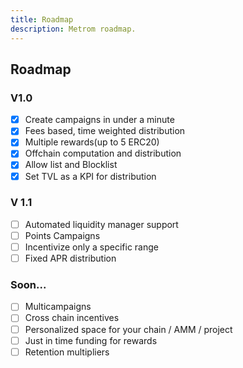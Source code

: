 ```yaml
---
title: Roadmap
description: Metrom roadmap.
---
```


## Roadmap

### V1.0

-   [x] Create campaigns in under a minute
-   [x] Fees based, time weighted distribution
-   [x] Multiple rewards(up to 5 ERC20)
-   [x] Offchain computation and distribution
-   [x] Allow list and Blocklist
-   [x] Set TVL as a KPI for distribution

### V 1.1

-   [ ] Automated liquidity manager support
-   [ ] Points Campaigns
-   [ ] Incentivize only a specific range
-   [ ] Fixed APR distribution

### Soon...

-   [ ] Multicampaigns
-   [ ] Cross chain incentives
-   [ ] Personalized space for your chain / AMM / project
-   [ ] Just in time funding for rewards
-   [ ] Retention multipliers
